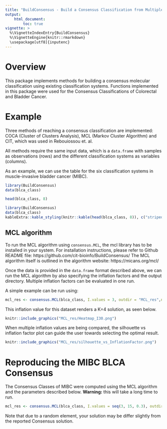 ```yaml
---
title: "BuildConsensus - Build a Consensus Classification from Multiple Classification Systems"
output: 
    html_document:
        toc: true
vignette: >
  %\VignetteIndexEntry{BuildConsensus}
  %\VignetteEngine{knitr::rmarkdown}
  \usepackage[utf8]{inputenc}
---
```


# Overview

This package implements methods for building a consensus molecular classification using existing classification systems. Functions implemented in this package were used for the Consensus Classifications of Colorectal and Bladder Cancer.

# Example

Three methods of reaching a consensus classification are implemented: COCA (Cluster of Clusters Analysis), MCL (Markov Cluster Algorithm) and CIT, which was used in Rebouiossou et. al.

All methods require the same input data, which is a `data.frame` with samples as observations (rows) and the different classification systems as variables (columns). 

As an example, we can use the table for the six classification systems in muscle-invasive bladder cancer (MIBC).

```r
library(BuildConsensus)
data(blca_class)

head(blca_class, 8)
```

```r
library(BuildConsensus)
data(blca_class)
kableExtra::kable_styling(knitr::kable(head(blca_class, 8)), c("striped"))
```

## MCL algorithm

To run the MCL algorithm using `consensus.MCL`, the mcl library has to be installed in your system. For installation instructions, please refer to Github README file: https://github.com/cit-bioinfo/BuildConsensus/ 
The MCL algorithm itself is outlined in the algorithm website: https://micans.org/mcl/

Once the data is provided in the `data.frame` format described above, we can run the MCL algorithm by also specifying the inflation factors and the output directory. Multiple inflation factors can be evaluated in one run.

A simple example can be run using:

```r
mcl_res <- consensus.MCL(blca_class, I.values = 3, outdir = "MCL_res",n.iter = 500, sim.method = "CohenKappa")
```

This inflation value for this dataset renders a K=4 solution, as seen below. 

```r
knitr::include_graphics("MCL_res/Heatmap_I30.png")
```

When multiple inflation values are being compared, the silhouette vs inflation factor plot can guide the user towards selecting the optimal result.

```r
knitr::include_graphics("MCL_res/silhouette_vs_InflationFactor.png")
```

# Reproducing the MIBC BLCA Consensus

The Consensus Classes of MIBC were computed using the MCL algorithm and the parameters described below. **Warning:** this will take a long time to run.

```r
mcl_res <- consensus.MCL(blca_class, I.values = seq(3, 15, 0.3), outdir = "../MCL_res", resamp = .8, n.iter = 500, sim.method = "CohenKappa", filter.ini = "fisher", ck.cut = 0)
```

Note that due to a random element, your solution may be differ slightly from the reported Consensus solution.







